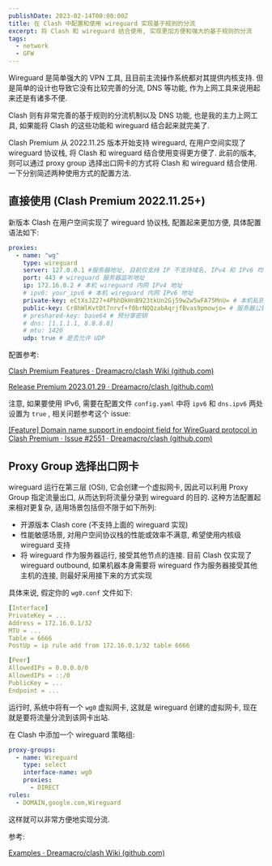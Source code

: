 ```yaml
---
publishDate: 2023-02-14T00:00:00Z
title: 在 Clash 中配置和使用 wireguard 实现基于规则的分流
excerpt: 将 Clash 和 wireguard 结合使用, 实现更加方便和强大的基于规则的分流
tags:
  - network
  - GFW
---
```


Wireguard 是简单强大的 VPN 工具, 且目前主流操作系统都对其提供内核支持. 但是简单的设计也导致它没有比较完善的分流, DNS 等功能, 作为上网工具来说用起来还是有诸多不便.

Clash 则有非常完善的基于规则的分流机制以及 DNS 功能, 也是我的主力上网工具, 如果能将 Clash 的这些功能和 wireguard 结合起来就完美了.

Clash Premium 从 2022.11.25 版本开始支持 wireguard, 在用户空间实现了 wireguard 协议栈, 将 Clash 和 wireguard 结合使用变得更方便了. 此前的版本, 则可以通过 proxy group 选择出口网卡的方式将 Clash 和 wireguard 结合使用. 一下分别简述两种使用方式的配置方法.

## 直接使用 (Clash Premium 2022.11.25+)

新版本 Clash 在用户空间实现了 wireguard 协议栈, 配置起来更加方便, 具体配置语法如下:

```yaml
proxies:
  - name: "wg"
    type: wireguard
    server: 127.0.0.1 #服务器地址, 目前仅支持 IP 不支持域名, IPv4 和 IPv6 均可
    port: 443 # wireguard 服务器监听地址
    ip: 172.16.0.2 # 本机 wireguard 内网 IPv4 地址
    # ipv6: your_ipv6 # 本机 wireguard 内网 IPv6 地址
    private-key: eCtXsJZ27+4PbhDkHnB923tkUn2Gj59wZw5wFA75MnU= # 本机私钥
    public-key: Cr8hWlKvtDt7nrvf+f0brNQQzabAqrjfBvas9pmowjo= # 服务器公钥
    # preshared-key: base64 # 预分享密钥
    # dns: [1.1.1.1, 8.8.8.8]
    # mtu: 1420
    udp: true # 是否允许 UDP
```

配置参考:

[Clash Premium Features · Dreamacro/clash Wiki (github.com)](https://github.com/Dreamacro/clash/wiki/Clash-Premium-Features#proxy)

[Release Premium 2023.01.29 · Dreamacro/clash (github.com)](https://github.com/Dreamacro/clash/releases/premium)

注意, 如果要使用 IPv6, 需要在配置文件 `config.yaml` 中将 `ipv6` 和 `dns.ipv6` 两处设置为 `true` , 相关问题参考这个 issue:

[[Feature] Domain name support in endpoint field for WireGuard protocol in Clash Premium · Issue #2551 · Dreamacro/clash (github.com)](https://github.com/Dreamacro/clash/issues/2551)

## Proxy Group 选择出口网卡

wireguard 运行在第三层 (OSI), 它会创建一个虚拟网卡, 因此可以利用 Proxy Group 指定流量出口, 从而达到将流量分录到 wireguard 的目的. 这种方法配置起来相对更复杂, 适用场景包括但不限于如下所列:

- 开源版本 Clash core (不支持上面的 wireguard 实现)
- 性能敏感场景, 对用户空间协议栈的性能或效率不满意, 希望使用内核级 wireguard 支持
- 将 wireguard 作为服务器运行, 接受其他节点的连接. 目前 Clash 仅实现了 wireguard outbound, 如果机器本身需要将 wireguard 作为服务器接受其他主机的连接, 则最好采用接下来的方式实现

具体来说, 假定你的 `wg0.conf` 文件如下:

```yaml
[Interface]
PrivateKey = ...
Address = 172.16.0.1/32
MTU = ...
Table = 6666
PostUp = ip rule add from 172.16.0.1/32 table 6666

[Peer]
AllowedIPs = 0.0.0.0/0
AllowedIPs = ::/0
PublicKey = ...
Endpoint = ...
```

运行时, 系统中将有一个 `wg0` 虚拟网卡, 这就是 wireguard 创建的虚拟网卡, 现在就是要将流量分流到该网卡出站.

在 Clash 中添加一个 wireguard 策略组:

```yaml
proxy-groups:
  - name: Wireguard
    type: select
    interface-name: wg0
    proxies:
      - DIRECT
rules:
  - DOMAIN,google.com,Wireguard
```

这样就可以非常方便地实现分流.

参考:

[Examples · Dreamacro/clash Wiki (github.com)](https://github.com/Dreamacro/clash/wiki/Examples#rule-based-wireguard)